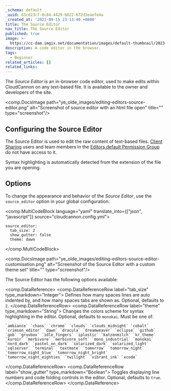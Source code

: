 ```yaml
---
_schema: default
_uuid: 63cd23cf-0c84-4429-b822-672d3eaefe4a
_created_at: '2021-09-15 23:13:40 +0000'
title: The Source Editor
nav_title: The Source Editor
published: true
image: >-
  https://cc-dam.imgix.net/documentation/images/default-thumbnail/2023-Q4/CloudCannon-Documentation-Thumbnail.png
description: A code editor in the browser.
tags:
  - Beginner
related_articles: []
related_links:
---
```

The *Source Editor* is an in-browser code editor, used to make edits within CloudCannon on any text-based file. It is available to the owner and developers of the site.

<comp.DocsImage path="ye_olde_images/editing-editors-source-editor.png" alt="Screenshot of source editor with an html file open" title="" type="screenshot"/>

## Configuring the Source Editor

The Source Editor is used to edit the raw content of text-based files. [Client Sharing](/documentation/articles/share-a-site-with-client-sharing/) users and team members in the [Editors default Permission Group](/documentation/articles/default-permission-groups/#editors) do not have access to it.

Syntax highlighting is automatically detected from the extension of the file you are opening.

## Options

To change the appearance and behavior of the *Source Editor*, use the `source_editor` option in your global configuration:

<comp.MultiCodeBlock language="yaml" translate_into={["json", "javascript"]} source="cloudcannon.config.yml">
```
source_editor:
  tab_size: 2
  show_gutter: false
  theme: dawn
```
</comp.MultiCodeBlock>

<comp.DocsImage path="ye_olde_images/editing-editors-source-editor-customisation.png" alt="Screenshot of the Source Editor with a custom theme set" title="" type="screenshot"/>

The Source Editor has the following options available:

<comp.DataReference>
 <comp.DataReferenceRow label="tab_size" type_markdown="Integer">
    Defines how many spaces lines are auto indented by, and how many spaces tabs are shown as. Optional, defaults to `2`.
 </comp.DataReferenceRow>
  <comp.DataReferenceRow label="theme" type_markdown="String">
    Changes the colors scheme for syntax highlighting in the editor. Optional, defaults to `monokai`. Must be one of:

    `ambiance` `chaos` `chrome` `clouds` `clouds_midnight` `cobalt` `crimson_editor` `dawn` `dracula` `dreamweaver` `eclipse` `github` `gob` `gruvbox` `idle_fingers` `iplastic` `katzenmilch` `kr_theme` `kuroir` `merbivore` `merbivore_soft` `mono_industrial` `monokai` `nord_dark` `pastel_on_dark` `solarized_dark` `solarized_light` `sqlserver` `terminal` `textmate` `tomorrow` `tomorrow_night` `tomorrow_night_blue` `tomorrow_night_bright` `tomorrow_night_eighties` `twilight` `vibrant_ink` `xcode`
 </comp.DataReferenceRow>
  <comp.DataReferenceRow label="show_gutter" type_markdown="Boolean">
    Toggles displaying line numbers and code folding controls in the editor. Optional, defaults to `true`.
 </comp.DataReferenceRow>
</comp.DataReference>